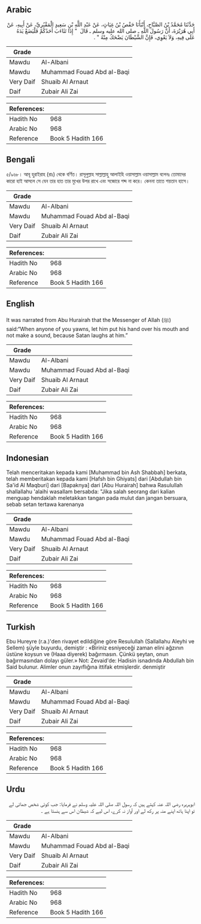 ## Arabic


<div dir="rtl" lang="ar" style={{fontSize:'larger',backgroundColor:'#f8f9fa',padding:20}}>
حَدَّثَنَا مُحَمَّدُ بْنُ الصَّبَّاحِ، أَنْبَأَنَا حَفْصُ بْنُ غِيَاثٍ، عَنْ عَبْدِ اللَّهِ بْنِ سَعِيدٍ الْمَقْبُرِيِّ، عَنْ أَبِيهِ، عَنْ أَبِي هُرَيْرَةَ، أَنَّ رَسُولَ اللَّهِ ـ صلى الله عليه وسلم ـ قَالَ ‏ "‏ إِذَا تَثَاءَبَ أَحَدُكُمْ فَلْيَضَعْ يَدَهُ عَلَى فِيهِ، وَلاَ يَعْوِي، فَإِنَّ الشَّيْطَانَ يَضْحَكُ مِنْهُ ‏"‏ ‏.‏
</div>
<div style={{backgroundColor:'#f8f9fa',padding:20, marginBottom: 10}}><table> <thead> <tr> <th>Grade</th> <th></th> </tr> </thead> <tbody> <tr><td>Mawdu</td><td>Al-Albani</td></tr><tr><td>Mawdu</td><td>Muhammad Fouad Abd al-Baqi</td></tr><tr><td>Very Daif</td><td>Shuaib Al Arnaut</td></tr><tr><td>Daif</td><td>Zubair Ali Zai</td></tr></tbody></table><table> <thead> <tr> <th>References:</th> <th></th> </tr> </thead> <tbody><tr><td>Hadith No</td><td>968</td></tr><tr><td>Arabic No</td><td>968</td></tr><tr><td>Reference</td><td>Book 5 Hadith 166</td></tr></tbody></table></div>

## Bengali


<div dir="ltr" lang="bn" style={{fontSize:'larger',backgroundColor:'#f8f9fa',padding:20}}>
৫/৯৬৮। আবূ হুরাইরাহ (রাঃ) থেকে বর্ণিত। রাসূলুল্লাহ সাল্লাল্লাহু আলাইহি ওয়াসাল্লাম ওয়াসাল্লাম বলেনঃ তোমাদের কারো হাই আসলে সে যেন তার হাত তার মুখের উপর রাখে এবং সজোরে শব্দ না করে। কেননা তাতে শয়তান হাসে।
</div>
<div style={{backgroundColor:'#f8f9fa',padding:20, marginBottom: 10}}><table> <thead> <tr> <th>Grade</th> <th></th> </tr> </thead> <tbody> <tr><td>Mawdu</td><td>Al-Albani</td></tr><tr><td>Mawdu</td><td>Muhammad Fouad Abd al-Baqi</td></tr><tr><td>Very Daif</td><td>Shuaib Al Arnaut</td></tr><tr><td>Daif</td><td>Zubair Ali Zai</td></tr></tbody></table><table> <thead> <tr> <th>References:</th> <th></th> </tr> </thead> <tbody><tr><td>Hadith No</td><td>968</td></tr><tr><td>Arabic No</td><td>968</td></tr><tr><td>Reference</td><td>Book 5 Hadith 166</td></tr></tbody></table></div>

## English


<div dir="ltr" lang="en" style={{fontSize:'larger',backgroundColor:'#f8f9fa',padding:20}}>
It was narrated from Abu Hurairah that the Messenger of Allah (ﷺ) said:“When anyone of you yawns, let him put his hand over his mouth and not make a sound, because Satan laughs at him.”
</div>
<div style={{backgroundColor:'#f8f9fa',padding:20, marginBottom: 10}}><table> <thead> <tr> <th>Grade</th> <th></th> </tr> </thead> <tbody> <tr><td>Mawdu</td><td>Al-Albani</td></tr><tr><td>Mawdu</td><td>Muhammad Fouad Abd al-Baqi</td></tr><tr><td>Very Daif</td><td>Shuaib Al Arnaut</td></tr><tr><td>Daif</td><td>Zubair Ali Zai</td></tr></tbody></table><table> <thead> <tr> <th>References:</th> <th></th> </tr> </thead> <tbody><tr><td>Hadith No</td><td>968</td></tr><tr><td>Arabic No</td><td>968</td></tr><tr><td>Reference</td><td>Book 5 Hadith 166</td></tr></tbody></table></div>

## Indonesian


<div dir="ltr" lang="id" style={{fontSize:'larger',backgroundColor:'#f8f9fa',padding:20}}>
Telah menceritakan kepada kami [Muhammad bin Ash Shabbah] berkata, telah memberitakan kepada kami [Hafsh bin Ghiyats] dari [Abdullah bin Sa'id Al Maqburi] dari [Bapaknya] dari [Abu Hurairah] bahwa Rasulullah shallallahu 'alaihi wasallam bersabda: "Jika salah seorang dari kalian menguap hendaklah meletakkan tangan pada mulut dan jangan bersuara, sebab setan tertawa karenanya
</div>
<div style={{backgroundColor:'#f8f9fa',padding:20, marginBottom: 10}}><table> <thead> <tr> <th>Grade</th> <th></th> </tr> </thead> <tbody> <tr><td>Mawdu</td><td>Al-Albani</td></tr><tr><td>Mawdu</td><td>Muhammad Fouad Abd al-Baqi</td></tr><tr><td>Very Daif</td><td>Shuaib Al Arnaut</td></tr><tr><td>Daif</td><td>Zubair Ali Zai</td></tr></tbody></table><table> <thead> <tr> <th>References:</th> <th></th> </tr> </thead> <tbody><tr><td>Hadith No</td><td>968</td></tr><tr><td>Arabic No</td><td>968</td></tr><tr><td>Reference</td><td>Book 5 Hadith 166</td></tr></tbody></table></div>

## Turkish


<div dir="ltr" lang="tr" style={{fontSize:'larger',backgroundColor:'#f8f9fa',padding:20}}>
Ebu Hureyre (r.a.)'den rivayet edildiğine göre Resulullah (Sallallahu Aleyhi ve Sellem) şüyle buyurdu, demiştir : «Biriniz esniyeceği zaman elini ağzının üstüne koysun ve (Haaa diyerek) bağırmasın. Çünkü şeytan, onun bağırmasından dolayı güler.» Not: Zevaid'de: Hadisin isnadında Abdullah bin Said bulunur. Alimler onun zayıflığına ittifak etmişlerdir. denmiştir
</div>
<div style={{backgroundColor:'#f8f9fa',padding:20, marginBottom: 10}}><table> <thead> <tr> <th>Grade</th> <th></th> </tr> </thead> <tbody> <tr><td>Mawdu</td><td>Al-Albani</td></tr><tr><td>Mawdu</td><td>Muhammad Fouad Abd al-Baqi</td></tr><tr><td>Very Daif</td><td>Shuaib Al Arnaut</td></tr><tr><td>Daif</td><td>Zubair Ali Zai</td></tr></tbody></table><table> <thead> <tr> <th>References:</th> <th></th> </tr> </thead> <tbody><tr><td>Hadith No</td><td>968</td></tr><tr><td>Arabic No</td><td>968</td></tr><tr><td>Reference</td><td>Book 5 Hadith 166</td></tr></tbody></table></div>

## Urdu


<div dir="rtl" lang="ur" style={{fontSize:'larger',backgroundColor:'#f8f9fa',padding:20}}>
ابوہریرہ رضی اللہ عنہ کہتے ہیں کہ رسول اللہ صلی اللہ علیہ وسلم نے فرمایا: جب کوئی شخص جمائی لے تو اپنا ہاتھ اپنے منہ پر رکھ لے اور آواز نہ کرے، اس لیے کہ شیطان اس سے ہنستا ہے ۔
</div>
<div style={{backgroundColor:'#f8f9fa',padding:20, marginBottom: 10}}><table> <thead> <tr> <th>Grade</th> <th></th> </tr> </thead> <tbody> <tr><td>Mawdu</td><td>Al-Albani</td></tr><tr><td>Mawdu</td><td>Muhammad Fouad Abd al-Baqi</td></tr><tr><td>Very Daif</td><td>Shuaib Al Arnaut</td></tr><tr><td>Daif</td><td>Zubair Ali Zai</td></tr></tbody></table><table> <thead> <tr> <th>References:</th> <th></th> </tr> </thead> <tbody><tr><td>Hadith No</td><td>968</td></tr><tr><td>Arabic No</td><td>968</td></tr><tr><td>Reference</td><td>Book 5 Hadith 166</td></tr></tbody></table></div>